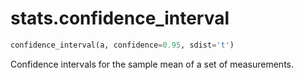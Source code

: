 # stats.confidence_interval { #stats.confidence_interval }

```python
confidence_interval(a, confidence=0.95, sdist='t')
```

Confidence intervals for the sample mean of a set of measurements.
